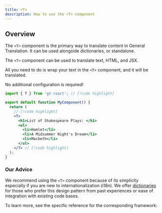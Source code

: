```yaml
---
title: <T>
description: How to use the <T> component
---
```


## Overview

The `<T>` component is the primary way to translate content in General Translation.
It can be used alongside dictionaries, or standalone.

The `<T>` component can be used to translate text, HTML, and JSX.

All you need to do is wrap your text in the `<T>` component, and it will be translated.

No additional configuration is required!

```jsx
import { T } from 'gt-react'; // [!code highlight]

export default function MyComponent() {
  return (
    // [!code highlight]
    <T>
      <h1>List of Shakespeare Plays: </h1>
      <ul>
        <li>Hamlet</li>
        <li>A Midsummer Night's Dream</li>
        <li>Macbeth</li>
      </ul>
    </T> // [!code highlight]
  );
}
```


### Our Advice

We recommend using the `<T>` component because of its simplicity especially if you are new to internationalization (i18n).
We offer [dictionaries](/docs/next/reference/dictionary-reference) for those who prefer this design pattern from past experiences or ease of integration with existing code bases.

To learn more, see the specific reference for the corresponding framework:
  
<Cards>
  <Card
    href="/docs/next/reference/t-reference"
    title="Next.js"
  />
  <Card
    href="/docs/react/reference/t-reference"
    title="React"
  />
</Cards>

